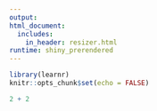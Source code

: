 ```yaml
---
output:
html_document:
  includes:
    in_header: resizer.html
runtime: shiny_prerendered
---
```


```r
library(learnr)
knitr::opts_chunk$set(echo = FALSE)
```


```r
2 + 2
```


<div data-iframe-height></div>